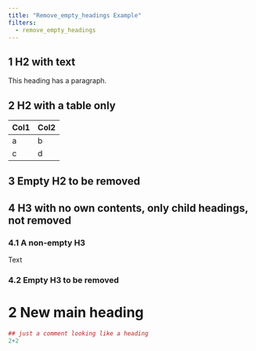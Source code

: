 ```yaml
---
title: "Remove_empty_headings Example"
filters:
  - remove_empty_headings
---
```


## 1 H2 with text

This heading has a paragraph.

## 2 H2 with a table only


| Col1 | Col2 |
|------|------|
| a    | b    |
| c    | d    |

## 3 Empty H2 to be removed


## 4 H3 with no own contents, only child headings, not removed

### 4.1 A non-empty H3
Text

### 4.2 Empty H3 to be removed

# 2 New main heading
```r
## just a comment looking like a heading
2+2
```